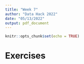 ---
title: "Week 7"
author: "Data Hack 2022"
date: "05/13/2022"
output: pdf_document
---

```{r setup, include=FALSE}
knitr::opts_chunk$set(echo = TRUE)
```


# Exercises 

